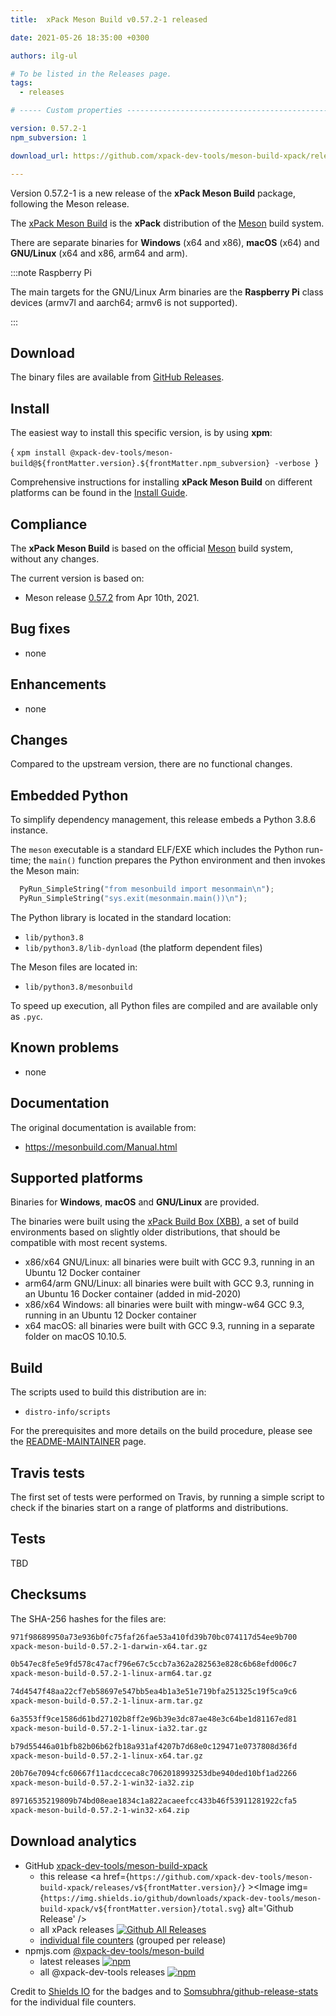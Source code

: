 ```yaml
---
title:  xPack Meson Build v0.57.2-1 released

date: 2021-05-26 18:35:00 +0300

authors: ilg-ul

# To be listed in the Releases page.
tags:
  - releases

# ----- Custom properties -----------------------------------------------------

version: 0.57.2-1
npm_subversion: 1

download_url: https://github.com/xpack-dev-tools/meson-build-xpack/releases/tag/v0.57.2-1/

---
```


Version 0.57.2-1 is a new release of the **xPack Meson Build** package, following the Meson release.

<!-- truncate -->


The [xPack Meson Build](https://xpack-dev-tools.github.io/meson-build-xpack/)
is the **xPack** distribution of the
[Meson](https://mesonbuild.com) build system.

There are separate binaries for **Windows** (x64 and x86),
**macOS** (x64) and **GNU/Linux** (x64 and x86, arm64 and arm).

:::note Raspberry Pi

The main targets for the GNU/Linux Arm
binaries are the **Raspberry Pi** class devices (armv7l and aarch64;
armv6 is not supported).

:::

## Download

The binary files are available from <a href={frontMatter.download_url}>GitHub Releases</a>.

## Install

The easiest way to install this specific version, is by using **xpm**:

<CodeBlock language="console"> {
`xpm install @xpack-dev-tools/meson-build@${frontMatter.version}.${frontMatter.npm_subversion} -verbose
`} </CodeBlock>

Comprehensive instructions for installing **xPack Meson Build** on different platforms
can be found in the [Install Guide](/docs/install/).

## Compliance

The **xPack Meson Build** is based on the official
[Meson](https://mesonbuild.com) build system,
without any changes.

The current version is based on:

- Meson release
[0.57.2](https://github.com/mesonbuild/meson/releases/tag/0.57.2)
from Apr 10th, 2021.

## Bug fixes

- none

## Enhancements

- none

## Changes

Compared to the upstream version, there are no functional changes.

## Embedded Python

To simplify dependency management, this release embeds a Python
3.8.6 instance.

The `meson` executable is a standard ELF/EXE which includes the Python
run-time; the `main()` function prepares the Python environment and then
invokes the Meson main:

```python
  PyRun_SimpleString("from mesonbuild import mesonmain\n");
  PyRun_SimpleString("sys.exit(mesonmain.main())\n");
```

The Python library is located in the standard location:

- `lib/python3.8`
- `lib/python3.8/lib-dynload` (the platform dependent files)

The Meson files are located in:

- `lib/python3.8/mesonbuild`

To speed up execution, all Python files are compiled and are
available only as `.pyc`.

## Known problems

- none

## Documentation

The original documentation is available from:

- https://mesonbuild.com/Manual.html

## Supported platforms

Binaries for **Windows**, **macOS** and **GNU/Linux** are provided.

The binaries were built using the
[xPack Build Box (XBB)](https://github.com/xpack/xpack-build-box), a set
of build environments based on slightly older distributions, that should be
compatible with most recent systems.

- x86/x64 GNU/Linux: all binaries were built with GCC 9.3, running in an
  Ubuntu 12 Docker container
- arm64/arm GNU/Linux: all binaries were built with GCC 9.3, running in an
  Ubuntu 16 Docker container (added in mid-2020)
- x86/x64 Windows: all binaries were built with mingw-w64 GCC 9.3, running in an
  Ubuntu 12 Docker container
- x64 macOS: all binaries were built with GCC 9.3, running in a separate
  folder on macOS 10.10.5.

## Build

The scripts used to build this distribution are in:

- `distro-info/scripts`

For the prerequisites and more details on the build procedure, please see the
[README-MAINTAINER](https://github.com/xpack-dev-tools/meson-build-xpack/blob/xpack/README-MAINTAINER.md) page.

## Travis tests

The first set of tests were performed on Travis, by running
a simple script to check if the binaries start on a range of
platforms and distributions.

## Tests

TBD

## Checksums

The SHA-256 hashes for the files are:

```txt
971f98689950a73e936b0fc75faf26fae53a410fd39b70bc074117d54ee9b700
xpack-meson-build-0.57.2-1-darwin-x64.tar.gz

0b547ec8fe5e9fd578c47acf796e67c5ccb7a362a282563e828c6b68efd006c7
xpack-meson-build-0.57.2-1-linux-arm64.tar.gz

74d4547f48aa22cf7eb58697e547bb5ea4b1a3e51e719bfa251325c19f5ca9c6
xpack-meson-build-0.57.2-1-linux-arm.tar.gz

6a3553ff9ce1586d61bd27102b8ff2e96b39e3dc87ae48e3c64be1d81167ed81
xpack-meson-build-0.57.2-1-linux-ia32.tar.gz

b79d55446a01bfb82b06b62fb18a931af4207b7d68e0c129471e0737808d36fd
xpack-meson-build-0.57.2-1-linux-x64.tar.gz

20b76e7094cfc60667f11acdcceca8c7062018993253dbe940ded10bf1ad2266
xpack-meson-build-0.57.2-1-win32-ia32.zip

89716535219809b74bd08eae1834c1a822acaeefcc433b46f53911281922cfa5
xpack-meson-build-0.57.2-1-win32-x64.zip
```

## Download analytics

- GitHub [xpack-dev-tools/meson-build-xpack](https://github.com/xpack-dev-tools/meson-build-xpack/)
  - this release <a href={`https://github.com/xpack-dev-tools/meson-build-xpack/releases/v${frontMatter.version}/`} ><Image img={`https://img.shields.io/github/downloads/xpack-dev-tools/meson-build-xpack/v${frontMatter.version}/total.svg`} alt='Github Release' /></a>
  - all xPack releases [![Github All Releases](https://img.shields.io/github/downloads/xpack-dev-tools/meson-build-xpack/total.svg)](https://github.com/xpack-dev-tools/meson-build-xpack/releases/)
  - [individual file counters](https://somsubhra.github.io/github-release-stats/?username=xpack-dev-tools&repository=meson-build-xpack) (grouped per release)
- npmjs.com [@xpack-dev-tools/meson-build](https://www.npmjs.com/package/@xpack-dev-tools/meson-build)
  - latest releases [![npm](https://img.shields.io/npm/dw/@xpack-dev-tools/meson-build.svg)](https://www.npmjs.com/package/@xpack-dev-tools/meson-build/)
  - all @xpack-dev-tools releases [![npm](https://img.shields.io/npm/dt/@xpack-dev-tools/meson-build.svg)](https://www.npmjs.com/package/@xpack-dev-tools/meson-build/)

Credit to [Shields IO](https://shields.io) for the badges and to
[Somsubhra/github-release-stats](https://github.com/Somsubhra/github-release-stats)
for the individual file counters.
